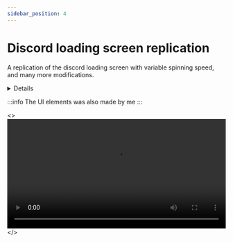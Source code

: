 ```yaml
---
sidebar_position: 4
---
```


# Discord loading screen replication

A replication of the discord loading screen with variable spinning speed, and many more modifications.


<details>
  <summary>Details</summary>
  <div>
    <div>
    Uses Preloading with `ReplicatedFirst`, removes default roblox loading fastest method
    Settings module , Editable spinning speed, own `TweenInfo`, delay time (in seconds for fake seconds after player was loaded)
    All UI animations uses `Tweening`
    </div>
  </div>
</details>

:::info
  The UI elements was also made by me
:::

<>
  <video controls width="100%">
    <source src="https://cdn.discordapp.com/attachments/1140723804386111640/1140723804826509532/2023-08-14_20-47-25.mp4" type="video/mp4" />
    Your browser does not support the video tag.
  </video>
</>

